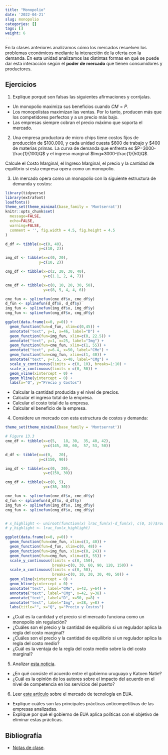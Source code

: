 ```yaml
---
title: "Monopolio"
date: '2022-04-21'
slug: monopolio
categories: []
tags: []
weight: 6
---
```



<style>
.twitter-tweet {
  margin: 0 auto;
}

</style>

En la clases anteriores analizamos cómo los mercados resuelven los problemas económicos mediante la interacción de la oferta con la demanda. En esta unidad analizamos las distintas formas en qué se puede dar esta interacción según el __poder de mercado__ que tienen consumidores y productores.


## Ejercicios


1. Explique porqué son falsas las siguientes afirmaciones y corríjalas.
- Un monopolio maximiza sus beneficios cuando $CM = P$.
- Los monopolistas maximizan las ventas. Por lo tanto, producen más que los competidores perfectos y a un precio más bajo.
- Las empresas siempre cobran el precio máximo que soporta el mercado.

2. Una empresa productora de micro chips tiene costos fijos de producción de $100.000, y cada unidad cuesta $600 de trabajo y $400 de materias primas. La curva de demanda que enfrenta es $P=3000-\frac{1}{100}Q$ y el ingreso marginal $Img=3000-\frac{1}{50}Q$. 

Calcule el Costo Marginal, el Ingreso Marginal, el precio y la cantidad de equilibrio si esta empresa opera como un monopolio. 

3. Un mercado opera como un monopolio con la siguiente estructura de demanda y costos:

```r
library(tidyverse)
library(extrafont)
loadfonts()
theme_set(theme_minimal(base_family = 'Montserrat'))
knitr::opts_chunk$set(
  message=FALSE, 
  echo=FALSE,
  warning=FALSE,
  comment = '', fig.width = 4.5, fig.height = 4.5
)


```

```r

d_df <- tibble(x=c(0, 40), 
               y=c(10, 2))

img_df <- tibble(x=c(0, 20),
               y=c(10, 2))

cmg_df <- tibble(x=c(2, 20, 30, 40),
                 y=c(1.1, 2, 4, 7))

cme_df <- tibble(x=c(0, 10, 20, 30, 50),
                 y=c(8, 5, 4, 4, 6))

cme_fun <- splinefun(cme_df$x, cme_df$y)
d_fun <- splinefun(d_df$x, d_df$y)
img_fun <- splinefun(img_df$x, img_df$y)
cmg_fun <- splinefun(cmg_df$x, cmg_df$y)

ggplot(data.frame(x=0, y=0)) + 
  geom_function(fun=d_fun, xlim=c(0,45)) +
  annotate("text", y=1, x=46, label="D") +
  geom_function(fun=img_fun, xlim=c(0, 22.5)) +
  annotate("text", y=1, x=25, label="Img") +
  geom_function(fun=cme_fun, xlim=c(1, 55)) +
  annotate("text", y=6.4, x=50, label="CMe") +
  geom_function(fun=cmg_fun, xlim=c(1, 40)) +
  annotate("text", y=7.5, x=40, label="CMg") +
  scale_y_continuous(limits = c(0, 10), breaks=1:10) +
  scale_x_continuous(limits = c(0, 50)) +
  geom_vline(xintercept = 0) +
  geom_hline(yintercept = 0) +
  labs(x="Q", y="Precio y Costos")
```


- Calcular la cantidad producida y el nivel de precios.
- Calcular el ingreso total de la empresa.
- Calcular el costo total de la empresa.
- Calcular el beneficio de la empresa.

4. Considere un mercado con esta estructura de costos y demanda:

```r


theme_set(theme_minimal(base_family = 'Montserrat'))

# Figure 13.3
cme_df <- tibble(x=c(5,   18, 30,  35, 40, 42), 
                 y=c(145, 80, 60,  57, 53, 50))

d_df <- tibble(x=c(0,   20),
               y=c(150, 90))

img_df <- tibble(x=c(0,  20),
                 y=c(150, 30))

cmg_df <- tibble(x=c(0, 5),
                 y=c(30, 30))

cme_fun <- splinefun(cme_df$x, cme_df$y)
d_fun <- splinefun(d_df$x, d_df$y)
img_fun <- splinefun(img_df$x, img_df$y)
cmg_fun <- splinefun(cmg_df$x, cmg_df$y)


# x_highlight <- uniroot(function(x) lrac_fun(x)-d_fun(x), c(0, 5))$root
# y_highlight <- lrac_fun(x_highlight)

ggplot(data.frame(x=0, y=0)) + 
  geom_function(fun=cme_fun, xlim=c(3, 40)) +
  geom_function(fun=d_fun, xlim=c(0, 48)) +
  geom_function(fun=img_fun, xlim=c(0, 24)) +
  geom_function(fun=cmg_fun, xlim=c(0, 55)) +
  scale_y_continuous(limits = c(0, 150),
                     breaks=c(0, 30, 60, 90, 120, 150)) +
  scale_x_continuous(limits = c(0, 50),
                     breaks=c(0, 10, 20, 30, 40, 50)) +
  geom_vline(xintercept = 0) +
  geom_hline(yintercept = 0) +
  annotate("text", label="CMe", x=42, y=64) +
  annotate("text", label="CMg", x=42, y=38) +
  annotate("text", label="D", x=50, y=8) +
  annotate("text", label="Img", x=28, y=8) +
  labs(title="", x="Q", y="Precio y Costos")

```

- ¿Cuál es la cantidad y el precio si el mercado funciona como un monopolio sin regulación?
- ¿Cuáles son el precio y la cantidad de equilibrio si un regulador aplica la regla del costo marginal?
- ¿Cuáles son el precio y la cantidad de equilibrio si un regulador aplica la regla del costo medio?
- ¿Cuál es la ventaja de la regla del costo medio sobre la del costo marginal?

5. Analizar [esta noticia](katoen_el_pais.pdf).

- ¿En qué consiste el acuerdo entre el gobierno uruguayo y Katoen Natie?
- ¿Cuál es la opinión de los autores sobre el impacto del acuerdo en el nivel de competencia en los servicios del puerto?

<!-- 6. Escuchar [esta entrevista](https://delsol.uy/notoquennada/sebastianfleitas/defensa-de-la-competencia-perdio-prestigio-en-caso-con-philip-morris-1) y contestar las siguientes preguntas: -->

<!-- -  ¿Por qué práctica anticompetitiva fue denunciada la filial uruguaya de Philip Morris? ¿En qué consiste esta práctica? ¿Cuál fue el resultado de la denuncia? -->
<!-- - ¿Qué argumentos hay a favor de que las acciones de Philip Morris son anticompetitivas? ¿Y en contra? -->
<!-- - ¿Cuál es el diagnóstico del entrevistado sobre el funcionamiento actual de la Comisión de Defensa de la Competencia? -->


6. Leer [este artículo](https://www.vox.com/recode/2020/10/6/21505027/congress-big-tech-antitrust-report-facebook-google-amazon-apple-mark-zuckerberg-jeff-bezos-tim-cook) sobre el mercado de tecnología en EUA.

- Explique cuáles son las principales prácticas anticompetitivas de las empresas analizadas. 
- Explique por qué el gobierno de EUA aplica políticas con el objetivo de eliminar estas prácticas.

## Bibliografía

-  [Notas de clase ](https://monopolio--diapos-econ.netlify.app/).